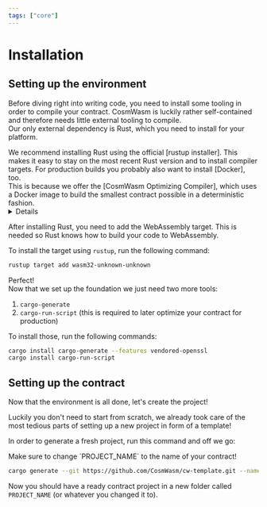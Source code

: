 ```yaml
---
tags: ["core"]
---
```



# Installation

## Setting up the environment

Before diving right into writing code, you need to install some tooling in order
to compile your contract. CosmWasm is luckily rather self-contained and
therefore needs little external tooling to compile.  
Our only external dependency is Rust, which you need to install for your
platform.

<Callout>
  We recommend installing Rust using the official [rustup installer]. This makes
  it easy to stay on the most recent Rust version and to install compiler
  targets.
</Callout>

<Callout>
  For production builds you probably also want to install [Docker], too.
  <br /> This is because we offer the [CosmWasm Optimizing Compiler], which uses
  a Docker image to build the smallest contract possible in a deterministic fashion.

  <details>

    <summary>Additional information about the Optimizing Compiler</summary>

    Please note that this image is intended for reproducible production builds.
    It is _not_ optimized for development or in general environments where you 
    want to iterate quickly. The builder is optimizing for size, not compilation speed. 
    If you want to slim down your contract for development, you can do so by 
    tweaking your Cargo profile.

    ```toml
    [profile.dev]
    lto = "thin"
    strip = true
    ```

    If you want to build with native tools, you might miss out on determinism, but you can still build your contract into a small size like so:

    ```sh
    RUSTFLAGS="-C link-arg=-s" cargo build --release --lib --target=wasm32-unknown-unknown
    wasm-opt -Os --signext-lowering "target/wasm32-unknown-unknown/release/my-contract.wasm" -o "artifacts/my-contract.wasm"
    ```

    (Note: Replace `my-contract` with the name of your contract. You also need `wasm-opt` installed, which is part of the [binaryen] project.)

  </details>

</Callout>

After installing Rust, you need to add the WebAssembly target. This is needed so
Rust knows how to build your code to WebAssembly.

To install the target using `rustup`, run the following command:

```sh
rustup target add wasm32-unknown-unknown
```

Perfect!  
Now that we set up the foundation we just need two more tools:

1. `cargo-generate`
2. `cargo-run-script` (this is required to later optimize your contract for
   production)

To install those, run the following commands:

```sh
cargo install cargo-generate --features vendored-openssl
cargo install cargo-run-script
```

## Setting up the contract

Now that the environment is all done, let's create the project!

Luckily you don't need to start from scratch, we already took care of the most
tedious parts of setting up a new project in form of a template!

In order to generate a fresh project, run this command and off we go:

<Callout>
  Make sure to change `PROJECT_NAME` to the name of your contract!
</Callout>

```sh
cargo generate --git https://github.com/CosmWasm/cw-template.git --name PROJECT_NAME
```

Now you should have a ready contract project in a new folder called
`PROJECT_NAME` (or whatever you changed it to).

[rustup installer]: https://rustup.rs
[Docker]: https://www.docker.com/
[CosmWasm Optimizing Compiler]: https://github.com/CosmWasm/optimizer
[binaryen]: https://github.com/WebAssembly/binaryen
